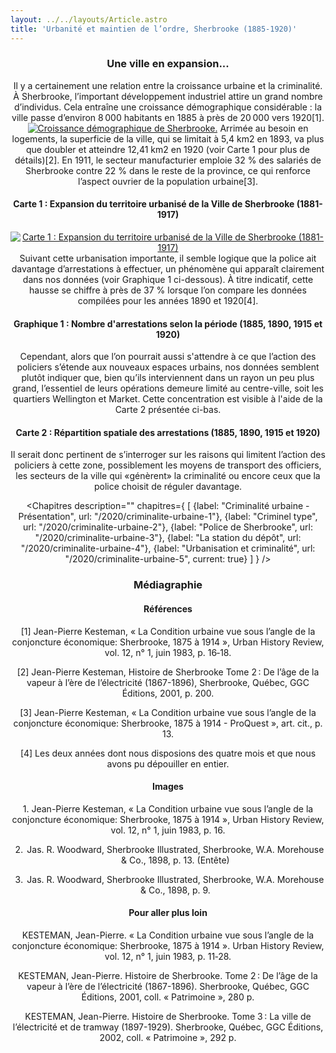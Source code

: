 ```yaml
---
layout: ../../layouts/Article.astro
title: 'Urbanité et maintien de l’ordre, Sherbrooke (1885-1920)'
---
```


<Header titre="Urbanité et maintien de l’ordre, Sherbrooke (1885-1920)" image="/assets/img/5514994.jpg"/>

<Text>
<h3>Une ville en expansion...</h3>
Il y a certainement une relation entre la croissance urbaine et la criminalité. À Sherbrooke, l’important développement industriel attire un grand nombre d’individus. Cela entraîne une croissance démographique considérable : la ville passe d’environ 8 000 habitants en 1885 à près de 20 000 vers 1920[1]. 
</Text>
<a href="/assets/img/Kesteman_1983_p16.jpg" target="_blank"><img src="/assets/img/Kesteman_1983_p16.jpg" alt="Croissance démographique de Sherbrooke." title="(1) Croissance démographique de Sherbrooke." class="mx-auto"/></a>
<Text>
Arrimée au besoin en logements, la superficie de la ville, qui se limitait à 5,4 km2 en 1893, va plus que doubler et atteindre 12,41 km2 en 1920 (voir Carte 1 pour plus de détails)[2]. En 1911, le secteur manufacturier emploie 32 % des salariés de Sherbrooke contre 22 % dans le reste de la province, ce qui renforce l’aspect ouvrier de la population urbaine[3].
</Text>
<h4 class="px-20 -mb-5">Carte 1 : Expansion du territoire urbanisé de la Ville de Sherbrooke (1881-1917)</h4>
<a href="/assets/img/terrUrbainSher1881-19017-2048x1448.png" target="_blank"><img src="/assets/img/terrUrbainSher1881-19017-2048x1448.png" alt="Carte 1 : Expansion du territoire urbanisé de la Ville de Sherbrooke (1881-1917)" title="Carte 1 : Expansion du territoire urbanisé de la Ville de Sherbrooke (1881-1917)" class="mx-auto"/></a>
<Text>
Suivant cette urbanisation importante, il semble logique que la police ait davantage d’arrestations à effectuer, un phénomène qui apparaît clairement dans nos données (voir Graphique 1 ci-dessous). À titre indicatif, cette hausse se chiffre à près de 37 % lorsque l’on compare les données compilées pour les années 1890 et 1920[4].
</Text>
<h4 class="px-20 ">Graphique 1 : Nombre d'arrestations selon la période (1885, 1890, 1915 et 1920)</h4>
<div class="flourish-embed flourish-chart" data-src="visualisation/3470838">
  <script src="https://public.flourish.studio/resources/embed.js"></script>
</div>
<Text>
Cependant, alors que l’on pourrait aussi s'attendre à ce que l’action des policiers s’étende aux nouveaux espaces urbains, nos données semblent plutôt indiquer que, bien qu’ils interviennent dans un rayon un peu plus grand, l’essentiel de leurs opérations demeure limité au centre-ville, soit les quartiers Wellington et Market. Cette concentration est visible à l'aide de la Carte 2 présentée ci-bas.
</Text>
<h4 class="px-20 ">Carte 2 : Répartition spatiale des arrestations (1885, 1890, 1915 et 1920) </h4>
<UrbaniteMaintienOrdre/>
<Text>
Il serait donc pertinent de s’interroger sur les raisons qui limitent l’action des policiers à cette zone, possiblement les moyens de transport des officiers, les secteurs de la ville qui «génèrent» la criminalité ou encore ceux que la police choisit de réguler davantage.
</Text>

<Chapitres 
  description=""
  chapitres={
    [
      {label: "Criminalité urbaine - Présentation", url: "/2020/criminalite-urbaine-1"},
      {label: "Criminel type", url: "/2020/criminalite-urbaine-2"},
      {label: "Police de Sherbrooke", url: "/2020/criminalite-urbaine-3"},
      {label: "La station du dépôt", url: "/2020/criminalite-urbaine-4"},
      {label: "Urbanisation et criminalité", url: "/2020/criminalite-urbaine-5", current: true}
    ]
  }
/>

<div class="p-24 py-12 text-sm bg-gray-400">
  <h3>Médiagraphie</h3>
<h4>Références</h4>
[1] Jean-Pierre Kesteman, « La Condition urbaine vue sous l’angle de la conjoncture économique: Sherbrooke, 1875 à 1914 », Urban History Review, vol. 12, n° 1, juin 1983, p. 16‑18.

[2] Jean-Pierre Kesteman, Histoire de Sherbrooke Tome 2 : De l’âge de la vapeur à l’ère de l’électricité (1867-1896), Sherbrooke, Québec, GGC Éditions, 2001, p. 200.

[3] Jean-Pierre Kesteman, « La Condition urbaine vue sous l’angle de la conjoncture économique: Sherbrooke, 1875 à 1914 - ProQuest », art. cit., p. 13.

[4] Les deux années dont nous disposions des quatre mois et que nous avons pu dépouiller en entier.

<h4>Images</h4>
1. Jean-Pierre Kesteman, « La Condition urbaine vue sous l’angle de la conjoncture économique: Sherbrooke, 1875 à 1914 », Urban History Review, vol. 12, n° 1, juin 1983, p. 16.

2. Jas. R. Woodward, Sherbrooke Illustrated, Sherbrooke, W.A. Morehouse & Co., 1898, p. 13. (Entête)

3. Jas. R. Woodward, Sherbrooke Illustrated, Sherbrooke, W.A. Morehouse & Co., 1898, p. 9.

<h4>Pour aller plus loin</h4>
KESTEMAN, Jean-Pierre. « La Condition urbaine vue sous l’angle de la conjoncture économique: Sherbrooke, 1875 à 1914 ». Urban History Review, vol. 12, n° 1, juin 1983, p. 11‑28.

KESTEMAN, Jean-Pierre. Histoire de Sherbrooke. Tome 2 : De l’âge de la vapeur à l’ère de l’électricité (1867-1896). Sherbrooke, Québec, GGC Éditions, 2001, coll. « Patrimoine », 280 p.

KESTEMAN, Jean-Pierre. Histoire de Sherbrooke. Tome 3 : La ville de l’électricité et de tramway (1897-1929). Sherbrooke, Québec, GGC Éditions, 2002, coll. « Patrimoine », 292 p.

</div>